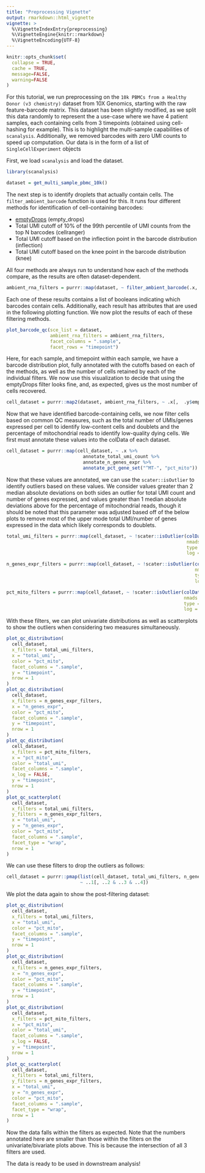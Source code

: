 ```yaml
---
title: "Preprocessing Vignette"
output: rmarkdown::html_vignette
vignette: >
  %\VignetteIndexEntry{preprocessing}
  %\VignetteEngine{knitr::rmarkdown}
  %\VignetteEncoding{UTF-8}
---
```


```r
knitr::opts_chunk$set(
  collapse = TRUE,
  cache = TRUE,
  message=FALSE, 
  warning=FALSE
)
```

For this tutorial, we run preprocessing on the `10k PBMCs from a Healthy Donor (v3 chemistry)` dataset from 10X Genomics, starting with the raw feature-barcode matrix. This dataset has been slightly modified, as we split this data randomly to represent the a use-case where we have 4 patient samples, each containing cells from 3 timepoints (obtained using cell-hashing for example). This is to highlight the multi-sample capabilities of `scanalysis`. Additionally, we removed barcodes with zero UMI counts to speed up computation. Our data is in the form of a list of `SingleCellExperiment` objects

First, we load `scanalysis` and load the dataset. 

```r
library(scanalysis)

dataset = get_multi_sample_pbmc_10k()
```

The next step is to identify droplets that actually contain cells. The `filter_ambient_barcode` function is used for this. It runs four different methods for identification of cell-containing barcodes:

* [emptyDrops](https://genomebiology.biomedcentral.com/articles/10.1186/s13059-019-1662-y) (empty_drops)
* Total UMI cutoff of 10% of the 99th percentile of UMI counts from the top N barcodes (cellranger)
* Total UMI cutoff based on the inflection point in the barcode distribution (inflection)
* Total UMI cutoff based on the knee point in the barcode distribution (knee)

All four methods are always run to understand how each of the methods compare, as the results are often dataset-dependent. 

```r
ambient_rna_filters = purrr::map(dataset, ~ filter_ambient_barcode(.x, 2500))
```

Each one of these results contains a list of booleans indicating which barcodes contain cells. Additionally, each result has attributes that are used in the following plotting function. We now plot the results of each of these filtering methods.

```r
plot_barcode_qc(sce_list = dataset,
                ambient_rna_filters = ambient_rna_filters,
                facet_columns = ".sample",
                facet_rows = "timepoint")
```

Here, for each sample, and timepoint within each sample, we have a barcode distribution plot, fully annotated with the cutoffs based on each of the methods, as well as the number of cells retained by each of the individual filters. We now use this visualization to decide that using the emptyDrops filter looks fine, and, as expected, gives us the most number of cells recovered. 

```r
cell_dataset = purrr::map2(dataset, ambient_rna_filters, ~ .x[,  .y$empty_drops == TRUE])
```

Now that we have identified barcode-containing cells, we now filter cells based on common QC measures, such as the total number of UMIs/genes expressed per cell to identify low-content cells and doublets and the percentage of mitochondrial reads to identify low-quality dying cells. We first must annotate these values into the colData of each dataset.

```r
cell_dataset = purrr::map(cell_dataset, ~ .x %>%
                            annotate_total_umi_count %>%
                            annotate_n_genes_expr %>%
                            annotate_pct_gene_set("^MT-", "pct_mito"))
```

Now that these values are annotated, we can use the `scater::isOutlier` to identify outliers based on these values. We consider values greater than 2 median absolute deviations on both sides an outlier for total UMI count and number of genes expressed, and values greater than 1 median absolute deviations above for the percentage of mitochondrial reads, though it should be noted that this parameter was adjusted based off of the below plots to remove most of the upper mode total UMI/number of genes expressed in the data which likely corresponds to doublets.

```r
total_umi_filters = purrr::map(cell_dataset, ~ !scater::isOutlier(colData(.x)$total_umi,
                                                                  nmads = 1,
                                                                  type = "both",
                                                                  log = TRUE))

n_genes_expr_filters = purrr::map(cell_dataset, ~ !scater::isOutlier(colData(.x)$n_genes_expr,
                                                                     nmads = 1,
                                                                     type = "both",
                                                                     log = TRUE))

pct_mito_filters = purrr::map(cell_dataset, ~ !scater::isOutlier(colData(.x)$pct_mito,
                                                                 nmads = 2,
                                                                 type = "higher",
                                                                 log = FALSE))
```

With these filters, we can plot univariate distributions as well as scatterplots to show the outliers when considering two measures simultaneously. 

```r
plot_qc_distribution(
  cell_dataset,
  x_filters = total_umi_filters,
  x = "total_umi",
  color = "pct_mito",
  facet_columns = ".sample",
  y = "timepoint",
  nrow = 1
)
plot_qc_distribution(
  cell_dataset,
  x_filters = n_genes_expr_filters,
  x = "n_genes_expr",
  color = "pct_mito",
  facet_columns = ".sample",
  y = "timepoint",
  nrow = 1
)
plot_qc_distribution(
  cell_dataset,
  x_filters = pct_mito_filters,
  x = "pct_mito",
  color = "total_umi",
  facet_columns = ".sample",
  x_log = FALSE,
  y = "timepoint",
  nrow = 1
)
plot_qc_scatterplot(
  cell_dataset,
  x_filters = total_umi_filters,
  y_filters = n_genes_expr_filters,
  x = "total_umi",
  y = "n_genes_expr",
  color = "pct_mito",
  facet_columns = ".sample",
  facet_type = "wrap",
  nrow = 1
)
```

We can use these filters to drop the outliers as follows:

```r
cell_dataset = purrr::pmap(list(cell_dataset, total_umi_filters, n_genes_expr_filters, pct_mito_filters),
                           ~ ..1[, ..2 & ..3 & ..4])
```

We plot the data again to show the post-filtering dataset:

```r
plot_qc_distribution(
  cell_dataset,
  x_filters = total_umi_filters,
  x = "total_umi",
  color = "pct_mito",
  facet_columns = ".sample",
  y = "timepoint",
  nrow = 1
)
plot_qc_distribution(
  cell_dataset,
  x_filters = n_genes_expr_filters,
  x = "n_genes_expr",
  color = "pct_mito",
  facet_columns = ".sample",
  y = "timepoint",
  nrow = 1
)
plot_qc_distribution(
  cell_dataset,
  x_filters = pct_mito_filters,
  x = "pct_mito",
  color = "total_umi",
  facet_columns = ".sample",
  x_log = FALSE,
  y = "timepoint",
  nrow = 1
)
plot_qc_scatterplot(
  cell_dataset,
  x_filters = total_umi_filters,
  y_filters = n_genes_expr_filters,
  x = "total_umi",
  y = "n_genes_expr",
  color = "pct_mito",
  facet_columns = ".sample",
  facet_type = "wrap",
  nrow = 1
)
```

Now the data falls within the filters as expected. Note that the numbers annotated here are smaller than those within the filters on the univariate/bivariate plots above. This is because the intersection of all 3 filters are used.

The data is ready to be used in downstream analysis!